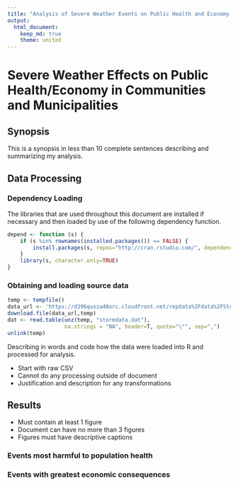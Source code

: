 ```yaml
---
title: "Analysis of Severe Weather Events on Public Health and Economy in Communities and Municipalities"
output:
  html_document:
    keep_md: true
    theme: united
---
```


# Severe Weather Effects on Public Health/Economy in Communities and Municipalities

## Synopsis

This is a synopsis in less than 10 complete sentences describing and
summarizing my analysis.

## Data Processing

### Dependency Loading

The libraries that are used throughout this document are installed if
necessary and then loaded by use of the following dependency function.

```r
depend <- function (s) {
	if (s %in% rownames(installed.packages()) == FALSE) {
		install.packages(s, repos="http://cran.rstudio.com/", dependencies=TRUE)
	}
	library(s, character.only=TRUE)
}
```

### Obtaining and loading source data

```r
temp <- tempfile()
data_url <- 'https://d396qusza40orc.cloudfront.net/repdata%2Fdata%2FStormData.csv.bz2'
download.file(data_url,temp)
dat <- read.table(unz(temp, "stormdata.dat"),
                  na.strings = "NA", header=T, quote="\"", sep=",")
unlink(temp)
```

Describing in words and code how the data were loaded into R and processed for analysis.

- Start with raw CSV
- Cannot do any processing outside of document
- Justification and description for any transformations

## Results

- Must contain at least 1 figure
- Document can have no more than 3 figures
- Figures must have descriptive captions

### Events most harmful to population health

### Events with greatest economic consequences

